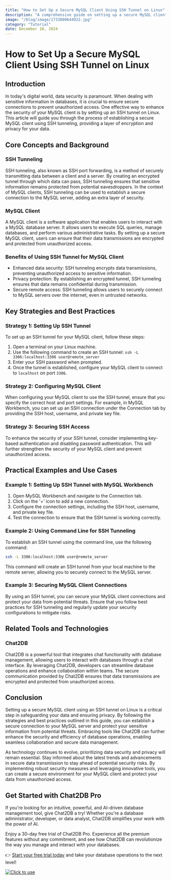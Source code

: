 ```yaml
---
title: "How to Set Up a Secure MySQL Client Using SSH Tunnel on Linux"
description: "A comprehensive guide on setting up a secure MySQL client using SSH tunnel on Linux, ensuring data security and privacy."
image: "/blog/image/1733800644922.jpg"
category: "Tutorial"
date: December 10, 2024
---
```


# How to Set Up a Secure MySQL Client Using SSH Tunnel on Linux


<Authors date="December 10, 2024">
  <Author name="Rowan Hill" link="https://chat2db.ai" />
</Authors>

## Introduction

In today's digital world, data security is paramount. When dealing with sensitive information in databases, it is crucial to ensure secure connections to prevent unauthorized access. One effective way to enhance the security of your MySQL client is by setting up an SSH tunnel on Linux. This article will guide you through the process of establishing a secure MySQL client using SSH tunneling, providing a layer of encryption and privacy for your data.

## Core Concepts and Background

### SSH Tunneling

SSH tunneling, also known as SSH port forwarding, is a method of securely transmitting data between a client and a server. By creating an encrypted tunnel through which data can pass, SSH tunneling ensures that sensitive information remains protected from potential eavesdroppers. In the context of MySQL clients, SSH tunneling can be used to establish a secure connection to the MySQL server, adding an extra layer of security.

### MySQL Client

A MySQL client is a software application that enables users to interact with a MySQL database server. It allows users to execute SQL queries, manage databases, and perform various administrative tasks. By setting up a secure MySQL client, users can ensure that their data transmissions are encrypted and protected from unauthorized access.

### Benefits of Using SSH Tunnel for MySQL Client

- Enhanced data security: SSH tunneling encrypts data transmissions, preventing unauthorized access to sensitive information.
- Privacy protection: By establishing an encrypted tunnel, SSH tunneling ensures that data remains confidential during transmission.
- Secure remote access: SSH tunneling allows users to securely connect to MySQL servers over the internet, even in untrusted networks.

## Key Strategies and Best Practices

### Strategy 1: Setting Up SSH Tunnel

To set up an SSH tunnel for your MySQL client, follow these steps:

1. Open a terminal on your Linux machine.
2. Use the following command to create an SSH tunnel: `ssh -L 3306:localhost:3306 user@remote_server`
3. Enter your SSH password when prompted.
4. Once the tunnel is established, configure your MySQL client to connect to `localhost` on port `3306`.

### Strategy 2: Configuring MySQL Client

When configuring your MySQL client to use the SSH tunnel, ensure that you specify the correct host and port settings. For example, in MySQL Workbench, you can set up an SSH connection under the Connection tab by providing the SSH host, username, and private key file.

### Strategy 3: Securing SSH Access

To enhance the security of your SSH tunnel, consider implementing key-based authentication and disabling password authentication. This will further strengthen the security of your MySQL client and prevent unauthorized access.

## Practical Examples and Use Cases

### Example 1: Setting Up SSH Tunnel with MySQL Workbench

1. Open MySQL Workbench and navigate to the Connection tab.
2. Click on the '+' icon to add a new connection.
3. Configure the connection settings, including the SSH host, username, and private key file.
4. Test the connection to ensure that the SSH tunnel is working correctly.

### Example 2: Using Command Line for SSH Tunneling

To establish an SSH tunnel using the command line, use the following command:

```bash
ssh -L 3306:localhost:3306 user@remote_server
```

This command will create an SSH tunnel from your local machine to the remote server, allowing you to securely connect to the MySQL server.

### Example 3: Securing MySQL Client Connections

By using an SSH tunnel, you can secure your MySQL client connections and protect your data from potential threats. Ensure that you follow best practices for SSH tunneling and regularly update your security configurations to mitigate risks.

## Related Tools and Technologies

### Chat2DB

Chat2DB is a powerful tool that integrates chat functionality with database management, allowing users to interact with databases through a chat interface. By leveraging Chat2DB, developers can streamline database operations and enhance collaboration within teams. The secure communication provided by Chat2DB ensures that data transmissions are encrypted and protected from unauthorized access.

## Conclusion

Setting up a secure MySQL client using an SSH tunnel on Linux is a critical step in safeguarding your data and ensuring privacy. By following the strategies and best practices outlined in this guide, you can establish a secure connection to your MySQL server and protect your sensitive information from potential threats. Embracing tools like Chat2DB can further enhance the security and efficiency of database operations, enabling seamless collaboration and secure data management.

As technology continues to evolve, prioritizing data security and privacy will remain essential. Stay informed about the latest trends and advancements in secure data transmission to stay ahead of potential security risks. By implementing robust security measures and leveraging innovative tools, you can create a secure environment for your MySQL client and protect your data from unauthorized access.


## Get Started with Chat2DB Pro

If you're looking for an intuitive, powerful, and AI-driven database management tool, give Chat2DB a try! Whether you're a database administrator, developer, or data analyst, Chat2DB simplifies your work with the power of AI.

Enjoy a 30-day free trial of Chat2DB Pro. Experience all the premium features without any commitment, and see how Chat2DB can revolutionize the way you manage and interact with your databases.

👉 [Start your free trial today](https://chat2db.ai/pricing) and take your database operations to the next level!


[![Click to use](/image/blog/bg/chat2db.jpg)](https://chat2db.ai/)
